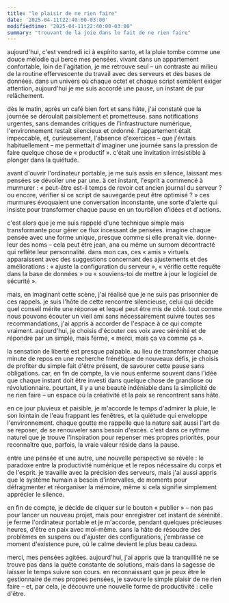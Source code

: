 ```yaml
---  
title: "le plaisir de ne rien faire"  
date: '2025-04-11t22:40:00-03:00'  
modifiedtime: "2025-04-11t22:40:00-03:00"  
summary: "trouvant de la joie dans le fait de ne rien faire"  
---  
```


aujourd'hui, c'est vendredi ici à espírito santo, et la pluie tombe comme une douce mélodie qui berce mes pensées. vivant dans un appartement confortable, loin de l'agitation, je me retrouve seul – un contraste au milieu de la routine effervescente du travail avec des serveurs et des bases de données. dans un univers où chaque octet et chaque script semblent exiger attention, aujourd'hui je me suis accordé une pause, un instant de pur relâchement.

dès le matin, après un café bien fort et sans hâte, j'ai constaté que la journée se déroulait paisiblement et prometteuse. sans notifications urgentes, sans demandes critiques de l'infrastructure numérique, l'environnement restait silencieux et ordonné. l'appartement était impeccable, et, curieusement, l'absence d'exercices – que j'évitais habituellement – me permettait d'imaginer une journée sans la pression de faire quelque chose de « productif ». c'était une invitation irrésistible à plonger dans la quiétude.

avant d'ouvrir l'ordinateur portable, je me suis assis en silence, laissant mes pensées se dévoiler une par une. à cet instant, l'esprit a commencé à murmurer : « peut-être est-il temps de revoir cet ancien journal du serveur ? ou encore, vérifier si ce script de sauvegarde peut être optimisé ? » ces murmures évoquaient une conversation inconstante, une sorte d'alerte qui insiste pour transformer chaque pause en un tourbillon d'idées et d'actions.

c'est alors que je me suis rappelé d'une technique simple mais transformante pour gérer ce flux incessant de pensées. imagine chaque pensée avec une forme unique, presque comme si elle prenait vie. donne-leur des noms – cela peut être jean, ana ou même un surnom décontracté qui reflète leur personnalité. dans mon cas, ces « amis » virtuels apparaissent avec des suggestions concernant des ajustements et des améliorations : « ajuste la configuration du serveur », « vérifie cette requête dans la base de données » ou « souviens-toi de mettre à jour le logiciel de sécurité ».

mais, en imaginant cette scène, j'ai réalisé que je ne suis pas prisonnier de ces rappels. je suis l'hôte de cette rencontre silencieuse, celui qui décide quel conseil mérite une réponse et lequel peut être mis de côté. tout comme nous pouvons écouter un vieil ami sans nécessairement suivre toutes ses recommandations, j'ai appris à accorder de l'espace à ce qui compte vraiment. aujourd'hui, je choisis d'écouter ces voix avec sérénité et de répondre par un simple, mais ferme, « merci, mais ça va comme ça ».

la sensation de liberté est presque palpable. au lieu de transformer chaque minute de repos en une recherche frénétique de nouveaux défis, je choisis de profiter du simple fait d'être présent, de savourer cette pause sans obligations. car, en fin de compte, la vie nous enferme souvent dans l'idée que chaque instant doit être investi dans quelque chose de grandiose ou révolutionnaire. pourtant, il y a une beauté indéniable dans la simplicité de ne rien faire – un espace où la créativité et la paix se rencontrent sans hâte.

en ce jour pluvieux et paisible, je m'accorde le temps d'admirer la pluie, le son lointain de l'eau frappant les fenêtres, et la quiétude qui enveloppe l'environnement. chaque goutte me rappelle que la nature sait aussi l'art de se reposer, de se renouveler sans besoin d'excès. c'est dans ce rythme naturel que je trouve l'inspiration pour repenser mes propres priorités, pour reconnaître que, parfois, la vraie valeur réside dans la pause.

entre une pensée et une autre, une nouvelle perspective se révèle : le paradoxe entre la productivité numérique et le repos nécessaire du corps et de l'esprit. je travaille avec la précision des serveurs, mais j'ai aussi appris que le système humain a besoin d'intervalles, de moments pour défragmenter et réorganiser la mémoire, même si cela signifie simplement apprécier le silence.

en fin de compte, je décide de cliquer sur le bouton « publier » – non pas pour lancer un nouveau projet, mais pour enregistrer cet instant de sérénité. je ferme l'ordinateur portable et je m'accorde, pendant quelques précieuses heures, d'être en paix avec moi-même. sans la hâte de résoudre des problèmes en suspens ou d'ajuster des configurations, j'embrasse ce moment d'existence pure, où le calme devient le plus beau cadeau.

merci, mes pensées agitées. aujourd'hui, j'ai appris que la tranquillité ne se trouve pas dans la quête constante de solutions, mais dans la sagesse de laisser le temps suivre son cours. en reconnaissant que je peux être le gestionnaire de mes propres pensées, je savoure le simple plaisir de ne rien faire – et, par cela, je découvre une nouvelle forme de productivité : celle d'être.
